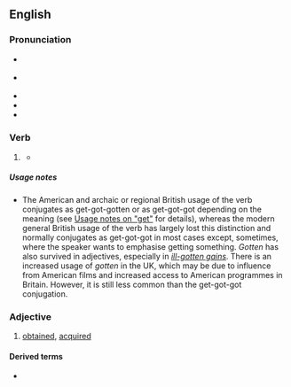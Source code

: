 ==English==

===Pronunciation===
* {{a|RP}} {{IPA|en|/ˈɡɒtn̩/}}
* {{a|GenAm}} {{IPA|en|/ˈɡɑtn̩/|[ˈɡɑʔn̩]|[ˈɡɑt̚n̩]}}
* {{audio|en|en-us-gotten.ogg|Audio (US)}}
* {{rhymes|en|ɒtən}}
* {{hyphenation|en|got|ten}}

===Verb===
{{head|en|verb form|cat2=irregular past participles}}

# {{lb|en|chiefly|North America|Irish|Scottish|Northern English,|or|_|archaic}} {{inflection of|en|get||past|part}}
#* {{RQ:Authorized Version|book=Genesis|chapter=4|verse=1|passage=And Adam knew Eve his wife; and she conceived, and bare Cain, and said, I have '''gotten''' a man from the LORD.}}

=====Usage notes=====
* The American and archaic or regional British usage of the verb conjugates as get-got-gotten or as get-got-got depending on the meaning (see [[get#Usage notes|Usage notes on "get"]] for details), whereas the modern general British usage of the verb has largely lost this distinction and normally conjugates as get-got-got in most cases except, sometimes, where the speaker wants to emphasise getting something. ''Gotten'' has also survived in adjectives, especially in ''[[ill-gotten gains]]''. There is an increased usage of ''gotten'' in the UK, which may be due to influence from American films and increased access to American programmes in Britain. However, it is still less common than the get-got-got conjugation.

===Adjective===
{{en-adj|-}}

# {{lb|en|mostly in combination}} [[obtained]], [[acquired]]

====Derived terms====
* {{l|en|ill-gotten}}